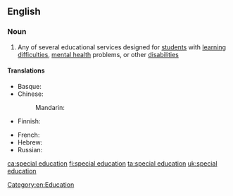 ==English==

===Noun===
{{wikipedia}}
{{en-noun|head=[[special]] [[education]]|-}}

# Any of several educational services designed for [[student]]s with [[learning difficulty|learning difficulties]], [[mental health]] problems, or other [[disability|disabilities]]

====Translations====
{{trans-top|Educational services designed for students with learning difficulties}}
* Basque: {{t|eu|hezkuntza berezi}}
* Chinese:
*: Mandarin: {{t+|cmn|特殊教育|tr=tèshū jiàoyù|sc=Hani}}
* Finnish: {{t|fi|erityisopetus}}
{{trans-mid}}
* French: {{t+|fr|transition}}
* Hebrew: {{t|he|חינוך מיוחד|m|tr=khinúkh m'yukhád}}
* Russian: {{t|ru|специальная педагогика|f}}
{{trans-bottom}}

[[Category:en:Education]]

[[ca:special education]]
[[fi:special education]]
[[ta:special education]]
[[uk:special education]]